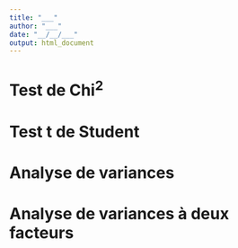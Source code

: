 ```yaml
---
title: "___"
author: "___"
date: "__/__/___"
output: html_document
---
```


<!--- Consignes
Ce document doit vous permettre de réaliser plusieurs tests d'hypothèses. N'hésitez pas à employer les indices que vous avez calculé dans le document `metrics.Rmd`.

Chaque test d'hypothèse doit être correctement employé.
Vous devez proposer un graphique ou un tableau qui permet bien appréhender le test que vous allez réaliser. Ce graphique ou tableau doit être décrit et avec des labels corrects.
Vous devez proposer pour chaque test, l'hypothèse nulle et l'hypothèse alternative.
Vous devez vérifier les conditions d'application du test d'hypothèse.
Vous devez décrire votre test statistique du point de vue biologique et statistique.
--->

# Test de Chi^2^

<!--- Consinges
Réalisez au moins 2 tests chi carré.
--->

# Test t de Student

<!--- Consinges
Réalisez au moins 2 test t de Student.
--->

# Analyse de variances

<!--- Consinges
Réalisez au moins 2 Anova.
--->

# Analyse de variances à deux facteurs

<!--- Consinges
Réalisez au moins 2 Anova à deux facteurs.
--->
